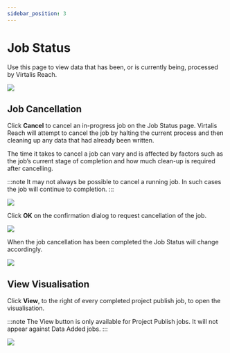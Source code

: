 ```yaml
---
sidebar_position: 3
---
```


# Job Status

Use this page to view data that has been, or is currently being, processed by Virtalis Reach.

![](/img/importers-and-exporters/importers/installer.png)

## Job Cancellation

Click **Cancel** to cancel an in-progress job on the Job Status page. Virtalis Reach will attempt to cancel the job by halting the current process and then cleaning up any data that had already been written.

The time it takes to cancel a job can vary and is affected by factors such as the job’s current stage of completion and how much clean-up is required after cancelling.

:::note
It may not always be possible to cancel a running job. In such cases the job will continue to completion.
:::

![](/img/importers-and-exporters/importers/installer.png)

Click **OK** on the confirmation dialog to request cancellation of the job.

![](/img/importers-and-exporters/importers/installer.png)

When the job cancellation has been completed the Job Status will change accordingly.

![](/img/importers-and-exporters/importers/installer.png)

## View Visualisation

Click **View**, to the right of every completed project publish job, to open the visualisation.

:::note
The View button is only available for Project Publish jobs. It will not appear against Data Added jobs.
:::

![](/img/importers-and-exporters/importers/installer.png)
